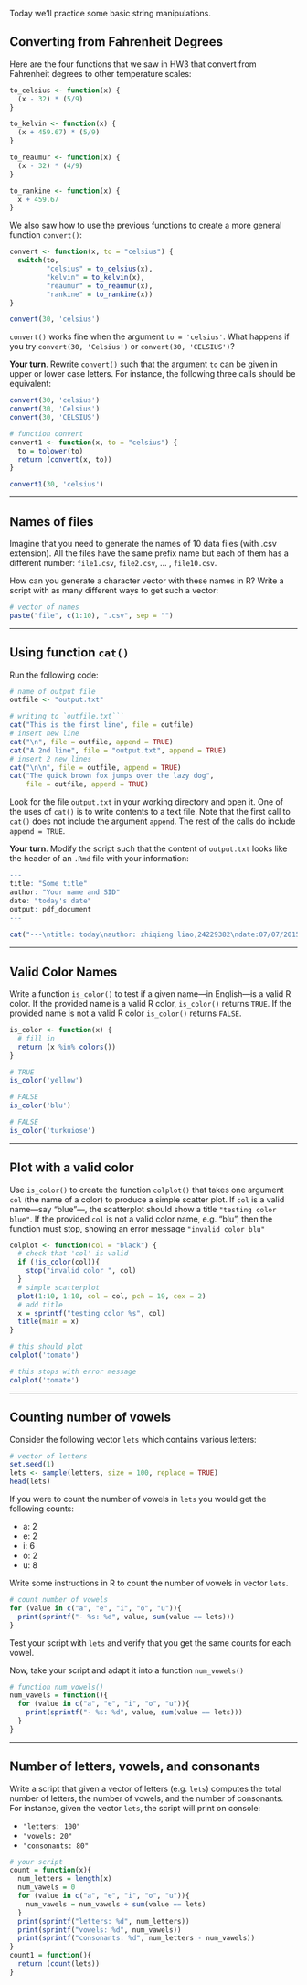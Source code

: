 Today we'll practice some basic string manipulations.

## Converting from Fahrenheit Degrees

Here are the four functions that we saw in HW3 that convert from Fahrenheit degrees to other temperature scales:

```r
to_celsius <- function(x) {
  (x - 32) * (5/9)
}

to_kelvin <- function(x) {
  (x + 459.67) * (5/9)
}

to_reaumur <- function(x) {
  (x - 32) * (4/9)
}

to_rankine <- function(x) {
  x + 459.67
}
```

We also saw how to use the previous functions to create a more general function ```convert()```:
```r
convert <- function(x, to = "celsius") {
  switch(to,
         "celsius" = to_celsius(x),
         "kelvin" = to_kelvin(x),
         "reaumur" = to_reaumur(x),
         "rankine" = to_rankine(x))
}

convert(30, 'celsius')
```

```convert()``` works fine when the argument ```to = 'celsius'```. What happens if you try ```convert(30, 'Celsius')``` or ```convert(30, 'CELSIUS')```?

__Your turn__. Rewrite ```convert()``` such that the argument ```to``` can be given in upper or lower case letters. For instance, the following three calls should be equivalent:

```r
convert(30, 'celsius')
convert(30, 'Celsius')
convert(30, 'CELSIUS')
```

```r
# function convert
convert1 <- function(x, to = "celsius") {
  to = tolower(to)
  return (convert(x, to))
}

convert1(30, 'celsius')
```

-----

## Names of files

Imagine that you need to generate the names of 10 data files (with .csv extension). All the files have the same prefix name but each of them has a different number: ```file1.csv```, ```file2.csv```, ... , ```file10.csv```. 

How can you generate a character vector with these names in R? Write a script with as many different ways to get such a vector:
```r
# vector of names
paste("file", c(1:10), ".csv", sep = "")
```

-----

## Using function ```cat()```

Run the following code:

```r
# name of output file
outfile <- "output.txt"

# writing to `outfile.txt```
cat("This is the first line", file = outfile)
# insert new line
cat("\n", file = outfile, append = TRUE)
cat("A 2nd line", file = "output.txt", append = TRUE)
# insert 2 new lines
cat("\n\n", file = outfile, append = TRUE)
cat("The quick brown fox jumps over the lazy dog",
    file = outfile, append = TRUE)
```

Look for the file ```output.txt``` in your working directory and open it. One of the uses of ```cat()``` is to write contents to a text file. Note that the first call to ```cat()``` does not include the argument ```append```. The rest of the calls do include ```append = TRUE```.

__Your turn__. Modify the script such that the content of ```output.txt``` looks like the header of an ```.Rmd``` file with your information:

```r
---
title: "Some title"
author: "Your name and SID"
date: "today's date"
output: pdf_document
---
  
cat("---\ntitle: today\nauthor: zhiqiang liao,24229382\ndate:07/07/2015\noutput: pdf_document\n---", file = outfile, append = FALSE)
```

-----

## Valid Color Names

Write a function ```is_color()``` to test if a given name---in English---is a valid R color. If the provided name is a valid R color, ```is_color()``` returns ```TRUE```. If the provided name is not a valid R color ```is_color()``` returns ```FALSE```.
```r
is_color <- function(x) {
  # fill in
  return (x %in% colors())
}

# TRUE
is_color('yellow')

# FALSE
is_color('blu')

# FALSE
is_color('turkuiose')
```

-----

## Plot with a valid color

Use ```is_color()``` to create the function ```colplot()``` that takes one argument ```col``` (the name of a color) to produce a simple scatter plot. If ```col``` is a valid name---say "blue"---, the scatterplot should show a title ```"testing color blue"```. If the provided ```col``` is not a valid color name, e.g. "blu", then the function must stop, showing an error message ```"invalid color blu"```
```r
colplot <- function(col = "black") {
  # check that 'col' is valid
  if (!is_color(col)){
    stop("invalid color ", col)
  }
  # simple scatterplot
  plot(1:10, 1:10, col = col, pch = 19, cex = 2)
  # add title
  x = sprintf("testing color %s", col)
  title(main = x)
}

# this should plot
colplot('tomato')

# this stops with error message
colplot('tomate')
```

-----

## Counting number of vowels

Consider the following vector ```lets``` which contains various letters:
```r
# vector of letters
set.seed(1)
lets <- sample(letters, size = 100, replace = TRUE)
head(lets)
```

If you were to count the number of vowels in ```lets``` you would get the following counts:

- a: 2
- e: 2
- i: 6
- o: 2
- u: 8

Write some instructions in R to count the number of vowels in vector ```lets```. 
```r
# count number of vowels
for (value in c("a", "e", "i", "o", "u")){
  print(sprintf("- %s: %d", value, sum(value == lets)))
}
```

Test your script with ```lets``` and verify that you get the same counts for each vowel.


Now, take your script and adapt it into a function ```num_vowels()```

```r
# function num_vowels()
num_vawels = function(){
  for (value in c("a", "e", "i", "o", "u")){
    print(sprintf("- %s: %d", value, sum(value == lets)))
  }
}
```

-----

## Number of letters, vowels, and consonants

Write a script that given a vector of letters (e.g. ```lets```) computes the total number of letters, the number of vowels, and the number of consonants. For instance, given the vector ```lets```, the script will print on console:

- ```"letters: 100"```
- ```"vowels: 20"```
- ```"consonants: 80"```

```r
# your script
count = function(x){
  num_letters = length(x)
  num_vawels = 0
  for (value in c("a", "e", "i", "o", "u")){
    num_vawels = num_vawels + sum(value == lets)
  }
  print(sprintf("letters: %d", num_letters))
  print(sprintf("vowels: %d", num_vawels))
  print(sprintf("consonants: %d", num_letters - num_vawels))
}
count1 = function(){
  return (count(lets))
}
```

